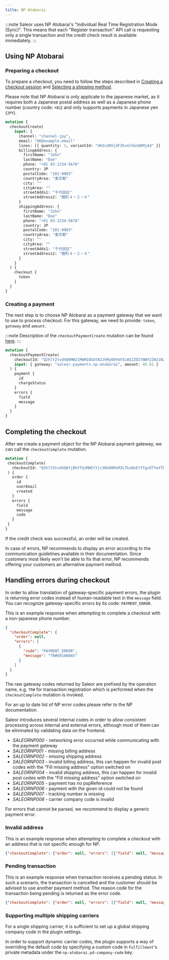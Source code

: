 ```yaml
---
title: NP Atobarai
---
```


:::note
Saleor uses NP Atobarai's "Individual Real Time Registration Mode (Sync)". This means that each "Register transaction" API call
is requesting only a single transaction and the credit check result is available immediately.
:::

## Using NP Atobarai

### Preparing a checkout

To prepare a checkout, you need to follow the steps described in
[Creating a checkout session](developer/checkout.mdx#creating-a-checkout-session) and
[Selecting a shipping method](developer/checkout.mdx#selecting-a-shipping-method).

Please note that NP Atobarai is only applicate to the japanese market, as it requires both a Japanese postal
address as well as a Japanese phone number (country code: `+81`) and only supports payments in Japanese yen (`JPY`).

```graphql
mutation {
  checkoutCreate(
    input: {
      channel: "channel-jpy",
      email: "OK@example.email"
      lines: [{ quantity: 1, variantId: "UHJvZHVjdFZhcmlhbnQ6MjA4" }]
      billingAddress: {
        firstName: "John"
        lastName: "Doe"
        phone: "+81 03-1234-5678"
        country: JP
        postalCode: "102-0083"
        countryArea: "東京都"
        city: ""
        cityArea: ""
        streetAdds1: "千代田区"
        streetAddress2: "麹町４－２－６"
      }
      shippingAddress: {
        firstName: "John"
        lastName: "Doe"
        phone: "+81 03-1234-5678"
        country: JP
        postalCode: "102-0083"
        countryArea: "東京都"
        city: ""
        cityArea: ""
        streetAdds1: "千代田区"
        streetAddress2: "麹町４－２－６"
      }
    }
  ) {
    checkout {
      token
    }
  }
}
```

### Creating a payment

The next step is to choose NP Atobarai as a payment gateway that we want to use to process checkout.
For this gateway, we need to provide: `token`, `gateway` and `amount`.

:::note
Description of the `checkoutPaymentCreate` mutation can be found [here](developer/checkout.mdx#selecting-a-payment-method).
:::

```graphql
mutation {
  checkoutPaymentCreate(
    checkoutId: "Q2hlY2tvdXQ6MWZiMmM1OGUtN2JhMy00YmY5LWI2ZDItNWY2ZWJiN2U3ZWJj"
    input: { gateway: "saleor.payments.np-atobarai", amount: 45.61 }
  ) {
    payment {
      id
      chargeStatus
    }
    errors {
      field
      message
    }
  }
}

```

## Completing the checkout
After we create a payment object for the NP Atobarai payment gateway,
we can call the `checkoutComplete` mutation.

 ```graphql
mutation {
  checkoutComplete(
    checkoutId: "Q2hlY2tvdXQ6YjBhYTUzMWItYjc3NS00MzM3LTkxNzEtYTgzOTYwYThjMmVk"
  ) {
    order {
      id
      userEmail
      created
    }
    errors {
      field
      message
      code
    }
  }
}
```

If the credit check was successful, an order will be created.

In case of errors, NP recommends to display an error according to the communication guidelines available in their documentation.
Since customers most likely won't be able to fix that error, NP recommends offering your customers an alternative payment method.

## Handling errors during checkout

In order to allow translation of gateway-specific payment errors, the plugin is returning error codes instead
of human-readable text in the `message` field. You can recognize gateway-specific errors by its code: `PAYMENT_ERROR`.

This is an example response when attempting to complete a checkout with a non-japanese phone number.

```json
{
  "checkoutComplete": {
    "order": null,
    "errors": [
      {
        "code": "PAYMENT_ERROR",
        "message": "TR#E0100065"
      }
    ]
  }
}
```

The raw gateway codes returned by Saleor are prefixed by the operation name, e.g. `TR#` for transaction registration
which is performed when the `checkoutComplete` mutation is invoked.

For an up to date list of NP error codes please refer to the NP documentation.

Saleor introduces several internal codes in order to allow consistent processing across internal and external errors,
although most of them can be eliminated by validating data on the frontend.

- *SALEORNP000* - networking error occurred while communicating with the payment gateway
- *SALEORNP001* - missing billing address
- *SALEORNP002* - missing shipping address
- *SALEORNP003* - invalid billing address, this can happen for invalid post codes with the "Fill missing address" option switched on
- *SALEORNP004* - invalid shipping address, this can happen for invalid post codes with the "Fill missing address" option switched on
- *SALEORNP005* - payment has no pspReference
- *SALEORNP006* - payment with the given id could not be found
- *SALEORNP007* - tracking number is missing
- *SALEORNP008* - carrier company code is invalid

For errors that cannot be parsed, we recommend to display a generic payment error.

### Invalid address

This is an example response when attempting to complete a checkout with an address that is not specific enough for NP.

```json
{"checkoutComplete": {"order": null, "errors": [{"field": null, "message": "TR#E0100065"}]}}
```

### Pending transaction

This is an example response when transaction receives a pending status. In such a scenario, the transaction is
cancelled and the customer should be advised to use another payment method. The reason code for the transaction
being pending is returned as the error code.

```json
{"checkoutComplete": {"order": null, "errors": [{"field": null, "message": "TR#RE009\nTR#RE014"}]}}
```

### Supporting multiple shipping carriers

For a single shipping carrier, it is sufficient to set up a global shipping company code in the plugin settings.

In order to support dynamic carrier codes, the plugin supports a way of overriding the default code
by specifying a custom code in `Fulfillment`'s private metadata under the `np-atobarai.pd-company-code` key.

